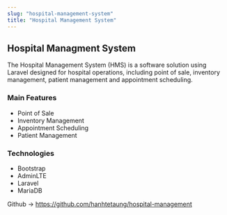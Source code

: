 ```yaml
---
slug: "hospital-management-system"
title: "Hospital Management System"
---
```


## Hospital Managment System 

The Hospital Management System (HMS) is a software solution using Laravel designed for hospital operations, including point of sale, inventory management, patient management and appointment scheduling.

### Main Features

* Point of Sale
* Inventory Management
* Appointment Scheduling
* Patient Management

### Technologies

- Bootstrap
- AdminLTE
- Laravel
- MariaDB

<p>Github &#8594; <a href="https://github.com/hanhtetaung/hospital-management" target="_blank">https://github.com/hanhtetaung/hospital-management</a></p>